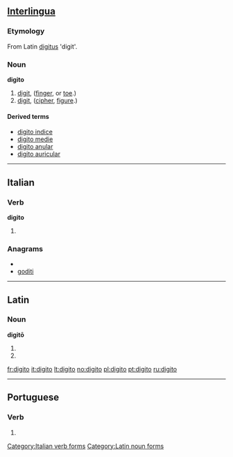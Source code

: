 {{also|digitò}}
==[[Interlingua]]==

===Etymology===
From Latin [[digitus]] 'digit'.

===Noun===
'''digito'''

# [[digit]], ([[finger]], or [[toe]].)
# [[digit]], ([[cipher]], [[figure]].)

====Derived terms====
* [[digito indice]]
* [[digito medie]]
* [[digito anular]]
* [[digito auricular]]

----

==Italian==

===Verb===
'''digito'''

# {{form of|[[first-person|First-person]] [[singular]] [[present tense]]|[[digitare#Italian|digitare]]|lang=Italian}}

===Anagrams===
* {{alphagram|dgiiot}}
* [[goditi#Italian|goditi]]

[[Category:Italian verb forms]]

----

==Latin==

===Noun===
'''digitō''' {{m}}

# {{inflection of|digitus||dat|s|lang=la}}
# {{inflection of|digitus||abl|s|lang=la}}

[[Category:Latin noun forms]]

[[fr:digito]]
[[it:digito]]
[[lt:digito]]
[[no:digito]]
[[pl:digito]]
[[pt:digito]]
[[ru:digito]]

----
==Portuguese==

===Verb===
{{pt-verb form}}

# {{pt-verb form of|[[digitar]]|ar|indicative|present|singular|first}}
{{rfc-auto}}